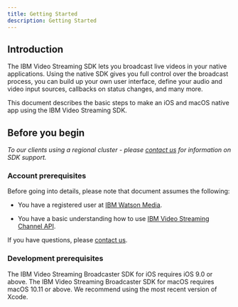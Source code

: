 ```yaml
---
title: Getting Started
description: Getting Started
---
```


## Introduction

The IBM Video Streaming SDK lets you broadcast live videos in your native applications. Using the native SDK gives you full control over the broadcast process, you can build up your own user interface, define your audio and video input sources, callbacks on status changes, and many more.

This document describes the basic steps to make an iOS and macOS native app using the IBM Video Streaming SDK.

## Before you begin

*To our clients using a regional cluster -  please [contact us] for information on SDK support.*

### Account prerequisites

Before going into details, please note that document assumes the following:

*  You have a registered user at [IBM Watson Media](http://video.ibm.com/).

*  You have a basic understanding how to use [IBM Video Streaming Channel API](https://developers.video.ibm.com/channel-api/getting-started.html).

If you have questions, please [contact us](https://video.ibm.com/enterprise-video/contact).

### Development prerequisites

The IBM Video Streaming Broadcaster SDK for iOS requires iOS 9.0 or above.
The IBM Video Streaming Broadcaster SDK for macOS requires macOS 10.11 or above.
We recommend using the most recent version of Xcode.

[contact us]: https://video.ibm.com/enterprise-video/contact

